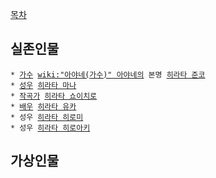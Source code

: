 

[[목차]]

== 실존인물 ==
 * [[가수]] [[wiki:"아야네(가수)" 아야네]]의 본명 [[히라타 준코]]
 * [[성우]] [[히라타 마나]]
 * [[작곡가]] [[히라타 쇼이치로]]
 * [[배우]] [[히라타 유카]]
 * 성우 [[히라타 히로미]]
 * 성우 [[히라타 히로아키]]

== 가상인물 ==
